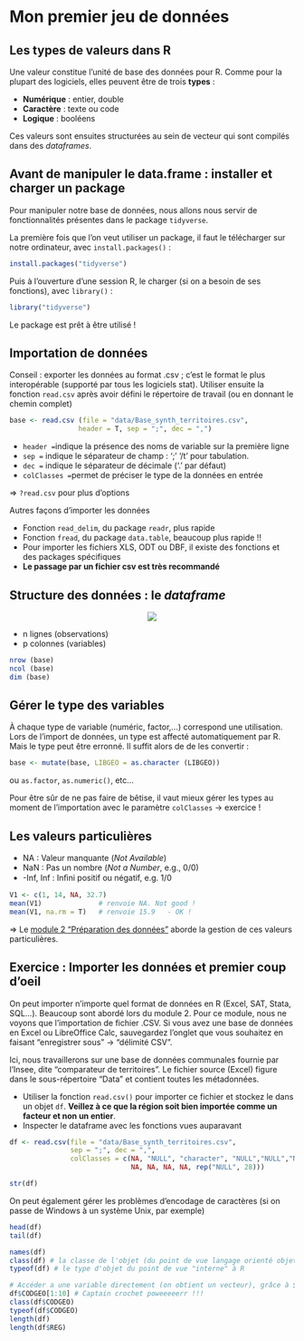 # Mon premier jeu de données


## Les types de valeurs dans R

Une valeur constitue l'unité de base des données pour R. Comme pour la plupart des logiciels, elles peuvent être de trois **types** :

- **Numérique** : entier, double
- **Caractère** : texte ou code
- **Logique** : booléens

Ces valeurs sont ensuites structurées au sein de vecteur qui sont compilés dans des *dataframes*.



## Avant de manipuler le data.frame : installer et charger un package
Pour manipuler notre base de données, nous allons nous servir de fonctionnalités présentes dans le package `tidyverse`. 

La première fois que l'on veut utiliser un package, il faut le télécharger sur notre ordinateur, avec `install.packages()` :
```r
install.packages("tidyverse")
```

Puis à l'ouverture d'une session R, le charger (si on a besoin de ses fonctions), avec `library()` :
```r
library("tidyverse")
```
Le package est prêt à être utilisé !

## Importation de données 

Conseil : exporter les données au format .csv ; c'est le format le plus interopérable (supporté par tous les logiciels stat). Utiliser ensuite la fonction `read.csv` après avoir défini le répertoire de travail (ou en donnant le chemin complet)

```r
base <- read.csv (file = "data/Base_synth_territoires.csv",
                 header = T, sep = ";", dec = ",")
```

- `header =`indique la présence des noms de variable sur la première ligne
- `sep =` indique le séparateur de champ : ';' '/t' pour tabulation.
- `dec =` indique le séparateur de décimale ('.' par défaut)
- `colClasses =`permet de préciser le type de la données en entrée

$\Rightarrow$ `?read.csv` pour plus d'options

Autres façons d'importer les données

- Fonction `read_delim`, du package `readr`, plus rapide
- Fonction `fread`, du package `data.table`, beaucoup plus rapide !!
- Pour importer les fichiers XLS, ODT ou DBF, il existe des fonctions et des packages spécifiques
- **Le passage par un fichier csv est très recommandé**



## Structure des données : le *dataframe*

<center>![](images/DF1.png)</center>

- n lignes (observations)
- p colonnes (variables)
```r
nrow (base)
ncol (base)
dim (base)
```

## Gérer le type des variables
À chaque type de variable (numéric, factor,…) correspond une utilisation. Lors de l’import de données, un type est affecté automatiquement par R.
Mais le type peut être erronné. Il suffit alors de de les convertir :

```r
base <- mutate(base, LIBGEO = as.character (LIBGEO))
```

ou `as.factor`, `as.numeric()`, etc...

Pour être sûr de ne pas faire de bêtise, il vaut mieux gérer les types au moment de l'importation avec le paramètre `colClasses` $\rightarrow$ exercice !

## Les valeurs particulières
- NA : Valeur manquante (*Not Available*)
- NaN : Pas un nombre (*Not a Number*, e.g., 0/0)
- -Inf, Inf : Inﬁni positif ou négatif, e.g. 1/0

```r
V1 <- c(1, 14, NA, 32.7)
mean(V1)              # renvoie NA. Not good !
mean(V1, na.rm = T)   # renvoie 15.9   - OK !
```

$\Rightarrow$ Le [module 2 "Préparation des données"](https://rawgit.com/MTES-MCT/parcours-r/master/Supports_formations/m2_preparation_donnees/_book/index.html) aborde la gestion de ces valeurs particulières.


## Exercice : Importer les données et premier coup d'oeil

On peut importer n'importe quel format de données en R (Excel, SAT, Stata, SQL...). Beaucoup sont abordé lors du module 2. Pour ce module, nous ne voyons que l'importation de fichier .CSV. Si vous avez une base de données en Excel ou LibreOffice Calc, sauvegardez l'onglet que vous souhaitez en faisant "enregistrer sous" $\rightarrow$ "délimité CSV". 

Ici, nous travaillerons sur une base de données communales fournie par l'Insee, dite "comparateur de territoires". Le fichier source (Excel) figure dans le sous-répertoire "Data" et contient toutes les métadonnées.


- Utiliser la fonction `read.csv()` pour importer ce fichier et stockez le dans un objet `df`. **Veillez à ce que la région soit bien importée comme un facteur et non un entier**. 
- Inspecter le dataframe avec les fonctions vues auparavant


```r
df <- read.csv(file = "data/Base_synth_territoires.csv",
               sep = ";", dec = ",",
               colClasses = c(NA, "NULL", "character", "NULL","NULL","NULL",
                              NA, NA, NA, NA, rep("NULL", 28)))

str(df)
```

On peut également gérer les problèmes d'encodage de caractères (si on passe de Windows à un système Unix, par exemple)

```r
head(df)
tail(df)

names(df)
class(df) # la classe de l'objet (du point de vue langage orienté objet)
typeof(df) # le type d'objet du point de vue "interne" à R

# Accéder a une variable directement (on obtient un vecteur), grâce à $ :
df$CODGEO[1:10] # Captain crochet poweeeeerr !!!
class(df$CODGEO)
typeof(df$CODGEO)
length(df)
length(df$REG)
```



